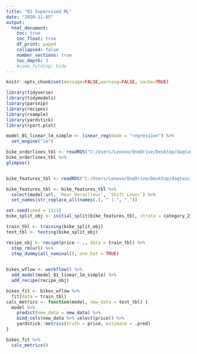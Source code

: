 ```yaml
---
title: "02 Supervised ML"
date: "2020-11-05"
output:
  html_document:
    toc: true
    toc_float: true
    df_print: paged
    collapsed: false
    number_sections: true
    toc_depth: 3
    #code_folding: hide
---
```


```r
knitr::opts_chunk$set(message=FALSE,warning=FALSE, cache=TRUE)
```


```r
library(tidyverse)
library(tidymodels)
library(parsnip)
library(recipes)
library(rsample)
library(yardstick)
library(rpart.plot)
```

```r
model_01_linear_lm_simple <- linear_reg(mode = "regression") %>%
  set_engine("lm")

bike_orderlines_tbl <- readRDS("C:/Users/Lenovo/OneDrive/Desktop/daqtascience/ss24-bdml-Fahad221999/Business Decisions with Machine Learning/bike_orderlines.rds")
bike_orderlines_tbl %>%
glimpse()


bike_features_tbl <- readRDS("C:/Users/Lenovo/OneDrive/Desktop/daqtascience/ss24-bdml-Fahad221999/Business Decisions with Machine Learning/bike_features_tbl.rds")

bike_features_tbl <- bike_features_tbl %>%
  select(model:url, `Rear Derailleur`, `Shift Lever`) %>%
  set_names(str_replace_all(names(.), " |-", "_"))
```

```r
set.seed(seed = 1113)
bike_split_obj <- initial_split(bike_features_tbl, strata = category_2)

train_tbl <- training(bike_split_obj)
test_tbl <- testing(bike_split_obj)

recipe_obj <- recipe(price ~ ., data = train_tbl) %>%
  step_rm(url) %>%
  step_dummy(all_nominal(), one_hot = TRUE)
  

bikes_wflow <- workflow() %>%
  add_model(model_01_linear_lm_simple) %>%
  add_recipe(recipe_obj)

bikes_fit <- bikes_wflow %>%
  fit(data = train_tbl)
calc_metrics <- function(model, new_data = test_tbl) {
  model %>%
    predict(new_data = new_data) %>%
    bind_cols(new_data %>% select(price)) %>%
    yardstick::metrics(truth = price, estimate = .pred)
}

bikes_fit %>%
  calc_metrics()
```
